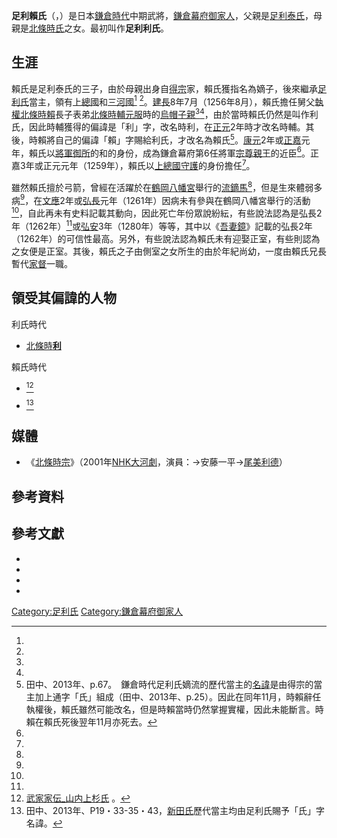{{日本武士
|名稱= 足利 賴氏
|圖片名稱= 
|圖片大小= 
|圖片說明= 
|時代= [[鎌倉時代|鎌倉時代]]中期
|出生日期= [[仁治|仁治]]元年（1240年）
|出生地點= 
|逝世日期= [[弘長|弘長]]2年（1262年）
|逝世地點= 
|假名= {{lang|ja|あしかが よりうじ}}
|羅馬字=Ashikaga Yoriuji
|幼名= 
|改名= 利氏<ref name="yasuda36">安田、1990年、p.36。</ref>
|别名= 三郎<ref name="yasuda36" />
|諡号= 
|神号= 
|戒名= 吉祥寺殿義念<ref name="yasuda36" />
|洗禮名= 
|墓所=   [[栃木縣|栃木縣]][[足利市|足利市]]的吉祥寺<ref name="yasuda36" /><ref name=okutomi092>奥富、2008年、p.92-111。</ref>
|朝廷官位=  [[從五位|從五位]]下[[治部省|治部権大輔]]<ref name=okutomi092/><ref name="kotani1980">小谷、1980年。</ref>
|幕府職位=  [[鎌倉幕府|鎌倉幕府]][[上總國|上總]][[守護|守護]]
|主君=   [[征夷大將軍|將軍]]：[[宗尊親王|宗尊親王]]<br>[[得宗|得宗]]：[[北條時賴|北條時賴]]
|藩= 
|氏族= [[足利氏|足利氏]]
|父母= 父：[[足利泰氏|足利泰氏]]<ref name="yasuda36" /><br>母：[[北條時氏|北條時氏]]之女<ref name="yasuda36" />
|養父= 
|養母=
|兄弟= {{Link-ja|足利家氏|足利家氏}}<br>{{Link-ja|澀川兼氏|渋川兼氏}}<br>覺玄（[[伊豆國|伊豆]]走湯山密嚴院第4任[[別當|別當]]）<br>直翁智侃（[[東福寺|東福寺]]10世）<br>相義（宰相坊阿闍梨，[[藥師寺|藥師寺]]別當）<br>{{Link-ja|石塔賴茂|石塔頼茂}}<br>{{Link-ja|加古基氏|加古基氏}}<br>{{Link-ja|一色公深|一色公深}}<br>{{Link-ja|上野義弁|上野義弁}}<br>覺海（伊豆走湯山密嚴院第5任別當）<br>{{Link-ja|小俁賢寶|小俣賢宝}}<br>賢弁 
|姐妹= {{Link-ja|吉良滿氏|吉良満氏}}正室
|正室= {{Link-ja|北條時盛|北条時盛}}之女
|側室= {{Link-ja|上杉重房|上杉重房}}之女
|嗣子= {{Link-ja|足利家時|足利家時}}
|嗣女= 
|養子= 
|養女= 
}}

'''足利賴氏'''（{{jpn|j=足利頼氏|hg=あしかが よりうじ|rm=Ashikaga Yoriuji}}，{{bd|1240年||1262年||catIdx=Ashikaga Yoriuji}}）是日本[[鎌倉時代|鎌倉時代]]中期武將，[[鎌倉幕府|鎌倉幕府]][[御家人|御家人]]，父親是[[足利泰氏|足利泰氏]]，母親是[[北條時氏|北條時氏]]之女。最初叫作'''足利利氏'''。

== 生涯 ==
賴氏是足利泰氏的三子，由於母親出身自[[得宗|得宗]]家，賴氏獲指名為嫡子，後來繼承[[足利氏|足利氏]]當主，領有[[上總國|上總國]]和[[三河國|三河國]]<ref name=okutomi092/>
<ref name="kotani1980"/>。[[建長|建長]]8年7月（1256年8月），賴氏擔任舅父[[執權|執權]][[北條時賴|北條時賴]]長子表弟[[北條時輔|北條時輔]][[元服|元服]]時的[[烏帽子親|烏帽子親]]<ref name="yasuda36" /><ref name=okutomi092/>，由於當時賴氏仍然是叫作利氏，因此時輔獲得的偏諱是「利」字，改名時利，在[[正元_(後深草天皇)|正元]]2年時才改名時輔。其後，時賴將自己的偏諱「賴」字賜給利氏，才改名為賴氏<ref>田中、2013年、p.67。　鎌倉時代足利氏嫡流的歷代當主的[[名諱|名諱]]是由得宗的當主加上通字「氏」組成（田中、2013年、p.25）。因此在同年11月，時賴辭任執權後，賴氏雖然可能改名，但是時賴當時仍然掌握實權，因此未能斷言。時賴在賴氏死後翌年11月亦死去。</ref>。[[康元|康元]]2年或[[正嘉|正嘉]]元年，賴氏以[[征夷大將軍|將軍]][[御所|御所]]的{{Link-ja|番眾|番衆|廂番}}和{{Link-ja|番眾|番衆|格子番}}的身份，成為鎌倉幕府第6任將軍[[宗尊親王|宗尊親王]]的近臣<ref name="yasuda36" />。正嘉3年或正元元年（1259年），賴氏以[[上總國|上總國]][[守護|守護]]的身份擔任{{Link-ja|大番役|大番役|京都大番役}}<ref name="yasuda36" />。

雖然賴氏擅於弓箭，曾經在活躍於在[[鶴岡八幡宮|鶴岡八幡宮]]舉行的[[流鏑馬|流鏑馬]]<ref name="yasuda36" />，但是生來體弱多病<ref name="yasuda36" />，在[[文應|文應]]2年或[[弘長|弘長]]元年（1261年）因病未有參與在鶴岡八幡宮舉行的活動<ref name="yasuda36" />，自此再未有史料記載其動向，因此死亡年份眾說紛紜，有些說法認為是弘長2年（1262年）<ref name="yasuda36" />或[[弘安|弘安]]3年（1280年）等等，其中以《[[吾妻鏡|吾妻鏡]]》記載的弘長2年（1262年）的可信性最高。另外，有些說法認為賴氏未有迎娶正室，有些則認為{{Link-ja|北條時盛|北条時盛}}之女便是正室。其後，賴氏之子由側室{{Link-ja|上杉重房|上杉重房}}之女所生的{{Link-ja|足利家時|足利家時}}由於年紀尚幼，一度由賴氏兄長{{Link-ja|足利家氏|足利家氏}}暫代[[家督|家督]]一職。

== 領受其偏諱的人物 ==
; 利氏時代
*[[北條時輔|北條時'''利''']]

; 賴氏時代
*{{Link-ja|上杉賴重|上杉頼重|上杉'''賴'''重}}<ref>[http://www2.harimaya.com/sengoku/html/y_uesugi2.html 武家家伝_山内上杉氏] {{Wayback|url=http://www2.harimaya.com/sengoku/html/y_uesugi2.html |date=20150719190116 }}。</ref>
*{{Link-ja|新田基氏|新田基氏|新田基'''氏'''}}<ref>田中、2013年、P19・33-35・43，[[新田氏|新田氏]]歷代當主均由足利氏賜予「氏」字名諱。</ref>

== 媒體 ==
* 《[[北條時宗_(大河劇)|北條時宗]]》（2001年[[NHK大河劇|NHK大河劇]]，演員：{{Link-ja|厚木拓郎|厚木拓郎}}→安藤一平→[[尾美利德|尾美利德]]）

== 參考資料 ==
{{Reflist}}

== 參考文獻 ==
*{{Cite book|editor={{Link-ja|櫻井彥|櫻井彦}}、{{Link-ja|樋口州男|樋口州男}}和{{Link-ja|錦昭江|錦昭江}}編|author={{Link-ja|奧富敬之|奥富敬之}}|chapter=足利家の歴史-尊氏以前の足利氏の歴史|title=足利尊氏のすべて|publisher={{Link-ja|新人物往來社|新人物往来社}}|series=|isbn=978-4-404-03532-5|ref=櫻井|date=2008年10月}}
*{{Cite journal|author={{Link-ja|小谷俊彥|小谷俊彦}}|title=鎌倉期足利氏の族的関係について|journal=史学|volume=50|issue=記念号|publisher=[[慶應義塾大學|慶應義塾大學]]文学部内三田史学会|page=pp.155-171|date=1980年11月}}
*{{Cite journal|author={{Link-ja|安田元久|安田元久}}|title=鎌倉・室町人名事典コンパクト版|journal=|volume=|issue=|publisher={{Link-ja|新人物往來社|新人物往来社}}|isbn=978-4404017574|date=1990年11月}}
*{{Cite journal|author=田中大喜|title=シリーズ・中世関東武士の研究 第九巻 下野足利氏|volume=|issue=|publisher={{Link-ja|戎光祥出版|戎光祥出版}}|isbn=978-4-86403-070-0|date=2013年11月}}

{{足利宗家歷代當主}}

{{DEFAULTSORT:Ashikaga Yoriuji}}
[[Category:足利氏|Category:足利氏]]
[[Category:鎌倉幕府御家人|Category:鎌倉幕府御家人]]